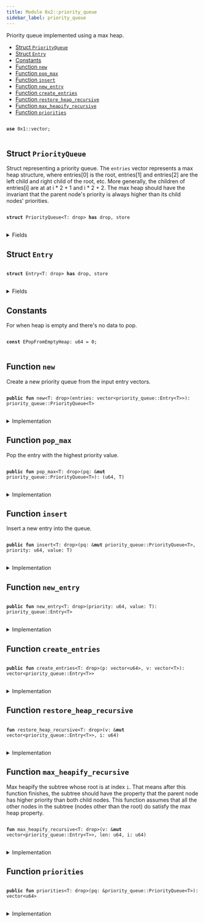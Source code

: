 ```yaml
---
title: Module 0x2::priority_queue
sidebar_label: priority_queue
---
```


<Link id="0x2_priority_queue"/>
Priority queue implemented using a max heap.


-  [Struct `PriorityQueue`](#0x2_priority_queue_PriorityQueue)
-  [Struct `Entry`](#0x2_priority_queue_Entry)
-  [Constants](#@Constants_0)
-  [Function `new`](#0x2_priority_queue_new)
-  [Function `pop_max`](#0x2_priority_queue_pop_max)
-  [Function `insert`](#0x2_priority_queue_insert)
-  [Function `new_entry`](#0x2_priority_queue_new_entry)
-  [Function `create_entries`](#0x2_priority_queue_create_entries)
-  [Function `restore_heap_recursive`](#0x2_priority_queue_restore_heap_recursive)
-  [Function `max_heapify_recursive`](#0x2_priority_queue_max_heapify_recursive)
-  [Function `priorities`](#0x2_priority_queue_priorities)


<pre>
<code>
<b>use</b> <Link to="../move-stdlib/vector#0x1_vector">0x1::vector</Link>;
</code>
</pre>



<Link id="0x2_priority_queue_PriorityQueue"></Link>

## Struct `PriorityQueue`

Struct representing a priority queue. The <code>entries</code> vector represents a max
heap structure, where entries[0] is the root, entries[1] and entries[2] are the
left child and right child of the root, etc. More generally, the children of
entries[i] are at at i * 2 + 1 and i * 2 + 2. The max heap should have the invariant
that the parent node's priority is always higher than its child nodes' priorities.


<pre>
<code>
<b>struct</b> <Link to="../iota-framework/priority_queue#0x2_priority_queue_PriorityQueue">PriorityQueue</Link>&lt;T: drop&gt; <b>has</b> drop, store
</code>
</pre>



<details>
<summary>Fields</summary>


<dl>
<dt>
<code>entries: <Link to="../move-stdlib/vector#0x1_vector">vector</Link>&lt;<Link to="../iota-framework/priority_queue#0x2_priority_queue_Entry">priority_queue::Entry</Link>&lt;T&gt;&gt;</code>
</dt>
<dd>

</dd>
</dl>


</details>

<Link id="0x2_priority_queue_Entry"></Link>

## Struct `Entry`



<pre>
<code>
<b>struct</b> <Link to="../iota-framework/priority_queue#0x2_priority_queue_Entry">Entry</Link>&lt;T: drop&gt; <b>has</b> drop, store
</code>
</pre>



<details>
<summary>Fields</summary>


<dl>
<dt>
<code>priority: u64</code>
</dt>
<dd>

</dd>
<dt>
<code>value: T</code>
</dt>
<dd>

</dd>
</dl>


</details>

<Link id="@Constants_0"></Link>

## Constants


<Link id="0x2_priority_queue_EPopFromEmptyHeap"></Link>

For when heap is empty and there's no data to pop.


<pre>
<code>
<b>const</b> <Link to="../iota-framework/priority_queue#0x2_priority_queue_EPopFromEmptyHeap">EPopFromEmptyHeap</Link>: u64 = 0;
</code>
</pre>



<Link id="0x2_priority_queue_new"></Link>

## Function `new`

Create a new priority queue from the input entry vectors.


<pre>
<code>
<b>public</b> <b>fun</b> <Link to="../iota-framework/priority_queue#0x2_priority_queue_new">new</Link>&lt;T: drop&gt;(entries: <Link to="../move-stdlib/vector#0x1_vector">vector</Link>&lt;<Link to="../iota-framework/priority_queue#0x2_priority_queue_Entry">priority_queue::Entry</Link>&lt;T&gt;&gt;): <Link to="../iota-framework/priority_queue#0x2_priority_queue_PriorityQueue">priority_queue::PriorityQueue</Link>&lt;T&gt;
</code>
</pre>



<details>
<summary>Implementation</summary>


<pre>
<code>
<b>public</b> <b>fun</b> <Link to="../iota-framework/priority_queue#0x2_priority_queue_new">new</Link>&lt;T: drop&gt;(<b>mut</b> entries: <Link to="../move-stdlib/vector#0x1_vector">vector</Link>&lt;<Link to="../iota-framework/priority_queue#0x2_priority_queue_Entry">Entry</Link>&lt;T&gt;&gt;) : <Link to="../iota-framework/priority_queue#0x2_priority_queue_PriorityQueue">PriorityQueue</Link>&lt;T&gt; \{
    <b>let</b> len = entries.length();
    <b>let</b> <b>mut</b> i = len / 2;
    // Max heapify from the first node that is a parent (node at len / 2).
    <b>while</b> (i &gt; 0) \{
        i = i - 1;
        <Link to="../iota-framework/priority_queue#0x2_priority_queue_max_heapify_recursive">max_heapify_recursive</Link>(&<b>mut</b> entries, len, i);
    };
    <Link to="../iota-framework/priority_queue#0x2_priority_queue_PriorityQueue">PriorityQueue</Link> \{ entries }
}
</code>
</pre>



</details>

<Link id="0x2_priority_queue_pop_max"></Link>

## Function `pop_max`

Pop the entry with the highest priority value.


<pre>
<code>
<b>public</b> <b>fun</b> <Link to="../iota-framework/priority_queue#0x2_priority_queue_pop_max">pop_max</Link>&lt;T: drop&gt;(pq: &<b>mut</b> <Link to="../iota-framework/priority_queue#0x2_priority_queue_PriorityQueue">priority_queue::PriorityQueue</Link>&lt;T&gt;): (u64, T)
</code>
</pre>



<details>
<summary>Implementation</summary>


<pre>
<code>
<b>public</b> <b>fun</b> <Link to="../iota-framework/priority_queue#0x2_priority_queue_pop_max">pop_max</Link>&lt;T: drop&gt;(pq: &<b>mut</b> <Link to="../iota-framework/priority_queue#0x2_priority_queue_PriorityQueue">PriorityQueue</Link>&lt;T&gt;) : (u64, T) \{
    <b>let</b> len = pq.entries.length();
    <b>assert</b>!(len &gt; 0, <Link to="../iota-framework/priority_queue#0x2_priority_queue_EPopFromEmptyHeap">EPopFromEmptyHeap</Link>);
    // Swap the max element <b>with</b> the last element in the entries and remove the max element.
    <b>let</b> <Link to="../iota-framework/priority_queue#0x2_priority_queue_Entry">Entry</Link> \{ priority, value } = pq.entries.swap_remove(0);
    // Now the max heap property <b>has</b> been violated at the root node, but nowhere <b>else</b>
    // so we call max heapify on the root node.
    <Link to="../iota-framework/priority_queue#0x2_priority_queue_max_heapify_recursive">max_heapify_recursive</Link>(&<b>mut</b> pq.entries, len - 1, 0);
    (priority, value)
}
</code>
</pre>



</details>

<Link id="0x2_priority_queue_insert"></Link>

## Function `insert`

Insert a new entry into the queue.


<pre>
<code>
<b>public</b> <b>fun</b> <Link to="../iota-framework/priority_queue#0x2_priority_queue_insert">insert</Link>&lt;T: drop&gt;(pq: &<b>mut</b> <Link to="../iota-framework/priority_queue#0x2_priority_queue_PriorityQueue">priority_queue::PriorityQueue</Link>&lt;T&gt;, priority: u64, value: T)
</code>
</pre>



<details>
<summary>Implementation</summary>


<pre>
<code>
<b>public</b> <b>fun</b> <Link to="../iota-framework/priority_queue#0x2_priority_queue_insert">insert</Link>&lt;T: drop&gt;(pq: &<b>mut</b> <Link to="../iota-framework/priority_queue#0x2_priority_queue_PriorityQueue">PriorityQueue</Link>&lt;T&gt;, priority: u64, value: T) \{
    pq.entries.push_back(<Link to="../iota-framework/priority_queue#0x2_priority_queue_Entry">Entry</Link> \{ priority, value});
    <b>let</b> index = pq.entries.length() - 1;
    <Link to="../iota-framework/priority_queue#0x2_priority_queue_restore_heap_recursive">restore_heap_recursive</Link>(&<b>mut</b> pq.entries, index);
}
</code>
</pre>



</details>

<Link id="0x2_priority_queue_new_entry"></Link>

## Function `new_entry`



<pre>
<code>
<b>public</b> <b>fun</b> <Link to="../iota-framework/priority_queue#0x2_priority_queue_new_entry">new_entry</Link>&lt;T: drop&gt;(priority: u64, value: T): <Link to="../iota-framework/priority_queue#0x2_priority_queue_Entry">priority_queue::Entry</Link>&lt;T&gt;
</code>
</pre>



<details>
<summary>Implementation</summary>


<pre>
<code>
<b>public</b> <b>fun</b> <Link to="../iota-framework/priority_queue#0x2_priority_queue_new_entry">new_entry</Link>&lt;T: drop&gt;(priority: u64, value: T): <Link to="../iota-framework/priority_queue#0x2_priority_queue_Entry">Entry</Link>&lt;T&gt; \{
    <Link to="../iota-framework/priority_queue#0x2_priority_queue_Entry">Entry</Link> \{ priority, value }
}
</code>
</pre>



</details>

<Link id="0x2_priority_queue_create_entries"></Link>

## Function `create_entries`



<pre>
<code>
<b>public</b> <b>fun</b> <Link to="../iota-framework/priority_queue#0x2_priority_queue_create_entries">create_entries</Link>&lt;T: drop&gt;(p: <Link to="../move-stdlib/vector#0x1_vector">vector</Link>&lt;u64&gt;, v: <Link to="../move-stdlib/vector#0x1_vector">vector</Link>&lt;T&gt;): <Link to="../move-stdlib/vector#0x1_vector">vector</Link>&lt;<Link to="../iota-framework/priority_queue#0x2_priority_queue_Entry">priority_queue::Entry</Link>&lt;T&gt;&gt;
</code>
</pre>



<details>
<summary>Implementation</summary>


<pre>
<code>
<b>public</b> <b>fun</b> <Link to="../iota-framework/priority_queue#0x2_priority_queue_create_entries">create_entries</Link>&lt;T: drop&gt;(<b>mut</b> p: <Link to="../move-stdlib/vector#0x1_vector">vector</Link>&lt;u64&gt;, <b>mut</b> v: <Link to="../move-stdlib/vector#0x1_vector">vector</Link>&lt;T&gt;): <Link to="../move-stdlib/vector#0x1_vector">vector</Link>&lt;<Link to="../iota-framework/priority_queue#0x2_priority_queue_Entry">Entry</Link>&lt;T&gt;&gt; \{
    <b>let</b> len = p.length();
    <b>assert</b>!(v.length() == len, 0);
    <b>let</b> <b>mut</b> res = <Link to="../move-stdlib/vector#0x1_vector">vector</Link>[];
    <b>let</b> <b>mut</b> i = 0;
    <b>while</b> (i &lt; len) \{
        <b>let</b> priority = p.remove(0);
        <b>let</b> value = v.remove(0);
        res.push_back(<Link to="../iota-framework/priority_queue#0x2_priority_queue_Entry">Entry</Link> \{ priority, value });
        i = i + 1;
    };
    res
}
</code>
</pre>



</details>

<Link id="0x2_priority_queue_restore_heap_recursive"></Link>

## Function `restore_heap_recursive`



<pre>
<code>
<b>fun</b> <Link to="../iota-framework/priority_queue#0x2_priority_queue_restore_heap_recursive">restore_heap_recursive</Link>&lt;T: drop&gt;(v: &<b>mut</b> <Link to="../move-stdlib/vector#0x1_vector">vector</Link>&lt;<Link to="../iota-framework/priority_queue#0x2_priority_queue_Entry">priority_queue::Entry</Link>&lt;T&gt;&gt;, i: u64)
</code>
</pre>



<details>
<summary>Implementation</summary>


<pre>
<code>
<b>fun</b> <Link to="../iota-framework/priority_queue#0x2_priority_queue_restore_heap_recursive">restore_heap_recursive</Link>&lt;T: drop&gt;(v: &<b>mut</b> <Link to="../move-stdlib/vector#0x1_vector">vector</Link>&lt;<Link to="../iota-framework/priority_queue#0x2_priority_queue_Entry">Entry</Link>&lt;T&gt;&gt;, i: u64) \{
    <b>if</b> (i == 0) \{
        <b>return</b>
    };
    <b>let</b> parent = (i - 1) / 2;

    // If new elem is greater than its parent, swap them and recursively
    // do the restoration upwards.
    <b>if</b> (*&v[i].priority &gt; *&v[parent].priority) \{
        v.swap(i, parent);
        <Link to="../iota-framework/priority_queue#0x2_priority_queue_restore_heap_recursive">restore_heap_recursive</Link>(v, parent);
    }
}
</code>
</pre>



</details>

<Link id="0x2_priority_queue_max_heapify_recursive"></Link>

## Function `max_heapify_recursive`

Max heapify the subtree whose root is at index <code>i</code>. That means after this function
finishes, the subtree should have the property that the parent node has higher priority
than both child nodes.
This function assumes that all the other nodes in the subtree (nodes other than the root)
do satisfy the max heap property.


<pre>
<code>
<b>fun</b> <Link to="../iota-framework/priority_queue#0x2_priority_queue_max_heapify_recursive">max_heapify_recursive</Link>&lt;T: drop&gt;(v: &<b>mut</b> <Link to="../move-stdlib/vector#0x1_vector">vector</Link>&lt;<Link to="../iota-framework/priority_queue#0x2_priority_queue_Entry">priority_queue::Entry</Link>&lt;T&gt;&gt;, len: u64, i: u64)
</code>
</pre>



<details>
<summary>Implementation</summary>


<pre>
<code>
<b>fun</b> <Link to="../iota-framework/priority_queue#0x2_priority_queue_max_heapify_recursive">max_heapify_recursive</Link>&lt;T: drop&gt;(v: &<b>mut</b> <Link to="../move-stdlib/vector#0x1_vector">vector</Link>&lt;<Link to="../iota-framework/priority_queue#0x2_priority_queue_Entry">Entry</Link>&lt;T&gt;&gt;, len: u64, i: u64) \{
    <b>if</b> (len == 0) \{
        <b>return</b>
    };
    <b>assert</b>!(i &lt; len, 1);
    <b>let</b> left = i * 2 + 1;
    <b>let</b> right = left + 1;
    <b>let</b> <b>mut</b> max = i;
    // Find the node <b>with</b> highest priority among node `i` and its two children.
    <b>if</b> (left &lt; len && *&v[left].priority &gt; *&v[max].priority) \{
        max = left;
    };
    <b>if</b> (right &lt; len && *&v[right].priority &gt; *&v[max].priority) \{
        max = right;
    };
    // If the parent node (node `i`) doesn't have the highest priority, we swap the parent <b>with</b> the
    // max priority node.
    <b>if</b> (max != i) \{
        v.swap(max, i);
        // After the swap, we have restored the property at node `i` but now the max heap property
        // may be violated at node `max` since this node now <b>has</b> a new value. So we need <b>to</b> now
        // max heapify the subtree rooted at node `max`.
        <Link to="../iota-framework/priority_queue#0x2_priority_queue_max_heapify_recursive">max_heapify_recursive</Link>(v, len, max);
    }
}
</code>
</pre>



</details>

<Link id="0x2_priority_queue_priorities"></Link>

## Function `priorities`



<pre>
<code>
<b>public</b> <b>fun</b> <Link to="../iota-framework/priority_queue#0x2_priority_queue_priorities">priorities</Link>&lt;T: drop&gt;(pq: &<Link to="../iota-framework/priority_queue#0x2_priority_queue_PriorityQueue">priority_queue::PriorityQueue</Link>&lt;T&gt;): <Link to="../move-stdlib/vector#0x1_vector">vector</Link>&lt;u64&gt;
</code>
</pre>



<details>
<summary>Implementation</summary>


<pre>
<code>
<b>public</b> <b>fun</b> <Link to="../iota-framework/priority_queue#0x2_priority_queue_priorities">priorities</Link>&lt;T: drop&gt;(pq: &<Link to="../iota-framework/priority_queue#0x2_priority_queue_PriorityQueue">PriorityQueue</Link>&lt;T&gt;): <Link to="../move-stdlib/vector#0x1_vector">vector</Link>&lt;u64&gt; \{
    <b>let</b> <b>mut</b> res = <Link to="../move-stdlib/vector#0x1_vector">vector</Link>[];
    <b>let</b> <b>mut</b> i = 0;
    <b>while</b> (i &lt; pq.entries.length()) \{
        res.push_back(pq.entries[i].priority);
        i = i +1;
    };
    res
}
</code>
</pre>



</details>
